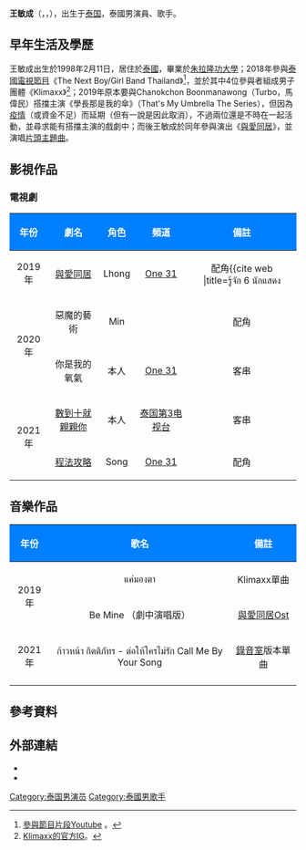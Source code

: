 {{艺人
| 姓名 = 王敏成
| 类型 = 男演员
| 图片 =
| 图片尺寸 =
| 图片简介 =
| 外文名 =  กิตติภัทร แก้วเจริญ
| 外文 =  กิตติภัทร แก้วเจริญ
| 英文名 =  Kittipat Kaewcharoen
| 昵称 = Kaownah
| 国籍 = {{THA}}
| 出生日期 = {{birth_date_and_age|1998|2|11}}
| 出生地点 = {{flagicon|Thailand}}[[泰国|泰国]]
| 逝世日期 =
| 教育程度 = [[朱拉隆功大學|朱拉隆功大學]][[學士|學士]]
| 逝世地点 =
| 音乐类型 =
| 经纪公司 =
| 语言 = [[泰语|泰语]] [[英语|英语]]
| 职业 = [[演员|演员]] [[歌手|歌手]]
| 代表作   = 《[[與愛同居|與愛同居]]》
| 活跃年代 =
| 网站 =
| IMDb     = 11246265
}}

'''王敏成'''（{{lang-th|กิตติภัทร แก้วเจริญ}}，{{lang-en|Kittipat Kaewcharoen}}，{{bd|1998年|2月11日}}），出生于[[泰国|泰国]]，泰國男演員、歌手。

== 早年生活及學歷 ==
王敏成出生於1998年2月11日，居住於[[泰國|泰國]]，畢業於[[朱拉隆功大學|朱拉隆功大學]]；2018年參與[[泰國|泰國]][[電視節目|電視節目]]《The Next Boy/Girl Band Thailand》<ref>[https://www.youtube.com/watch?v=4_Uqz83mveU 參與節目片段Youtube] {{Wayback|url=https://www.youtube.com/watch?v=4_Uqz83mveU |date=20201101233554 }}。</ref>，並於其中4位參與者組成男子團體《Klimaxx》<ref>[https://www.instagram.com/klimaxx.official/ Klimaxx的官方IG]。</ref>；2019年原本要與Chanokchon Boonmanawong（Turbo，馬偉民）搭擋主演《學長那是我的傘》（That's My Umbrella The Series），但因為[[嚴重特殊傳染性肺炎疫情|疫情]]（或資金不足）而延期（但有一說是因此取消），不過兩位還是不時在一起活動，並尋求能有搭擋主演的戲劇中；而後王敏成於同年參與演出《[[與愛同居|與愛同居]]》，並演唱[[片頭|片頭]][[主題曲|主題曲]]。

== 影視作品 ==
=== 電視劇 ===
{| class="wikitable"
! style="background:#007FFF; color:white" align="center" |年份
! style="background:#007FFF; color:white" align="center" |劇名  
! style="background:#007FFF; color:white" align="center" |角色
! style="background:#007FFF; color:white" align="center" |頻道
! style="background:#007FFF; color:white" align="center" |備註
|-
| 2019年 || [[與愛同居|與愛同居]] || Lhong || [[One_31|One 31]] || 配角<ref>{{cite web |title=รู้จัก 6 นักแสดง!! "TharnType The Series" เกลียดนักมาเป็นที่รักกันซะดีๆ |url=https://www.one31.net/news/detail/14780 |website=one31.net |publisher=[[One_31|One 31]] |accessdate=2021-03-09 |date=2019-10-01 |language=th |archive-date=2021-04-14 |archive-url=https://web.archive.org/web/20210414130529/https://www.one31.net/news/detail/14780 |dead-url=no }}</ref>
|-
|rowspan="2" | 2020年 || 惡魔的藝術 || Min || || 配角
|-
| 你是我的氧氣 || 本人 || [[One_31|One 31]] || 客串
|-
|rowspan="2" | 2021年 || [[數到十就親親你|數到十就親親你]] || 本人 || [[泰国第3电视台|泰国第3电视台]]|| 客串
|-
| [[程法攻略|程法攻略]] || Song || [[One_31|One 31]] || 配角
|}

== 音樂作品 ==
{| class="wikitable"
! style="background:#007FFF; color:white" align="center" |年份 
! style="background:#007FFF; color:white" align="center" |歌名  
! style="background:#007FFF; color:white" align="center" |備註
|-
| rowspan="2" | 2019年 || แค่มองตา || Klimaxx單曲
|-
| Be Mine （劇中演唱版） || [[與愛同居|與愛同居]]Ost
|-
| 2021年 || ก้าวหน้า กิตติภัทร - ต่อให้ใครไม่รัก   Call Me By Your Song || [[錄音室|錄音室]]版本單曲
|-
|}

== 參考資料 ==
{{reflist}}

== 外部連結 ==
* {{instagram|kaownah}}
* {{twitter|kaownah9}}

[[Category:泰国男演员|Category:泰国男演员]]
[[Category:泰國男歌手|Category:泰國男歌手]]